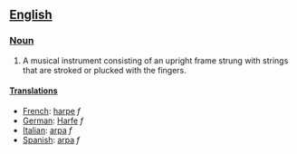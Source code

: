 ==[[English]]==

===[[Noun]]===
#A musical instrument consisting of an upright frame strung with strings that are stroked or plucked with the fingers.

====[[Translation]]s====
*[[French]]: [[harpe]] ''f''
*[[German]]: [[Harfe]] ''f''
*[[Italian]]: [[arpa]] ''f''
*[[Spanish]]: [[arpa]] ''f''